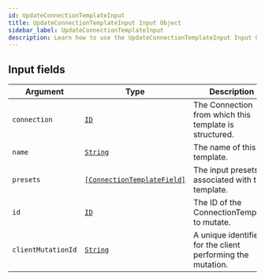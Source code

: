 ```yaml
---
id: UpdateConnectionTemplateInput
title: UpdateConnectionTemplateInput Input Object
sidebar_label: UpdateConnectionTemplateInput
description: Learn how to use the UpdateConnectionTemplateInput Input Object for Builder's API.
---
```


## Input fields

| Argument           | Type                                                                               | Description                                                 |
| ------------------ | ---------------------------------------------------------------------------------- | ----------------------------------------------------------- |
| `connection`       | [`ID`](/composer/builder/api/schema/scalar/ID.mdx)                                                   | The Connection from which this template is structured.      |
| `name`             | [`String`](/composer/builder/api/schema/scalar/String.mdx)                                           | The name of this template.                                  |
| `presets`          | [`[ConnectionTemplateField]`](/composer/builder/api/schema/input_object/ConnectionTemplateField.mdx) | The input presets associated with this template.            |
| `id`               | [`ID`](/composer/builder/api/schema/scalar/ID.mdx)                                                   | The ID of the ConnectionTemplate to mutate.                 |
| `clientMutationId` | [`String`](/composer/builder/api/schema/scalar/String.mdx)                                           | A unique identifier for the client performing the mutation. |
